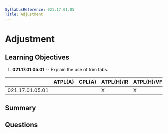 ```yaml
---
SyllabusReference: 021.17.01.05
Title: Adjustment
---
```


# Adjustment

## Learning Objectives

1.  **021.17.01.05.01** -- Explain the use of trim tabs.

|                 | ATPL(A) | CPL(A) | ATPL(H)/IR | ATPL(H)/VFR | CPL(H) | IR | CBIR(A) |
| --------------- | ------- | ------ | ---------- | ----------- | ------ | -- | ------- |
| 021.17.01.05.01 |         |        | X          | X           | X      |    |         |

## Summary

## Questions
